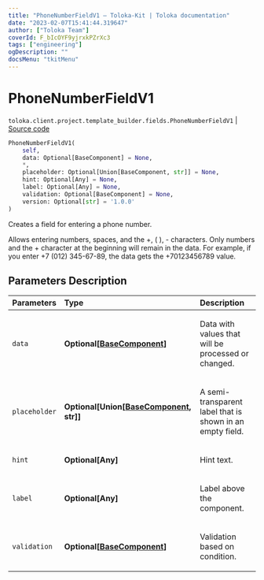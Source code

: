 ```yaml
---
title: "PhoneNumberFieldV1 — Toloka-Kit | Toloka documentation"
date: "2023-02-07T15:41:44.319647"
author: ["Toloka Team"]
coverId: F_bIcOYF9yjrxkPZrXc3
tags: ["engineering"]
ogDescription: ""
docsMenu: "tkitMenu"
---
```


# PhoneNumberFieldV1
`toloka.client.project.template_builder.fields.PhoneNumberFieldV1` | [Source code](https://github.com/Toloka/toloka-kit/blob/v1.1.3/src/client/project/template_builder/fields.py#L408)

```python
PhoneNumberFieldV1(
    self,
    data: Optional[BaseComponent] = None,
    *,
    placeholder: Optional[Union[BaseComponent, str]] = None,
    hint: Optional[Any] = None,
    label: Optional[Any] = None,
    validation: Optional[BaseComponent] = None,
    version: Optional[str] = '1.0.0'
)
```

Creates a field for entering a phone number.

Allows entering numbers, spaces, and the +, ( ), - characters. Only numbers and the + character at the beginning
will remain in the data. For example, if you enter +7 (012) 345-67-89, the data gets the +70123456789 value.

## Parameters Description

| Parameters | Type | Description |
| :----------| :----| :-----------|
`data`|**Optional\[[BaseComponent](/docs-new/toloka-kit/reference/toloka.client.project.template_builder.base.BaseComponent)\]**|<p>Data with values that will be processed or changed.</p>
`placeholder`|**Optional\[Union\[[BaseComponent](/docs-new/toloka-kit/reference/toloka.client.project.template_builder.base.BaseComponent), str\]\]**|<p>A semi-transparent label that is shown in an empty field.</p>
`hint`|**Optional\[Any\]**|<p>Hint text.</p>
`label`|**Optional\[Any\]**|<p>Label above the component.</p>
`validation`|**Optional\[[BaseComponent](/docs-new/toloka-kit/reference/toloka.client.project.template_builder.base.BaseComponent)\]**|<p>Validation based on condition.</p>
